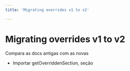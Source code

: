 ```yaml
---
title: 'Migrating overrides v1 to v2'

---
```



# Migrating overrides v1 to v2
Compara as docs antigas com as novas

- Importar getOverriddenSection, seção



